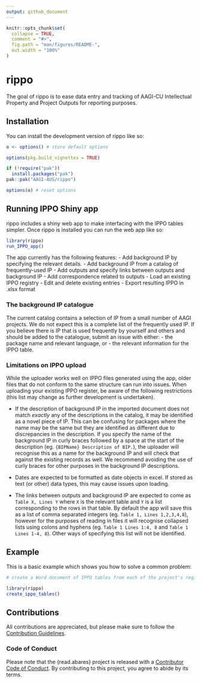```yaml
---
output: github_document
---
```


<!-- README.md is generated from README.Rmd. Please edit that file -->

```r
knitr::opts_chunk$set(
  collapse = TRUE,
  comment = "#>",
  fig.path = "man/figures/README-",
  out.width = "100%"
)
```

# rippo

<!-- badges: start -->
<!-- badges: end -->

The goal of rippo is to ease data entry and tracking of AAGI-CU Intellectual Property and Project Outputs for reporting purposes.

## Installation

You can install the development version of rippo like so:

```r
o <- options() # store default options

options(pkg.build_vignettes = TRUE)

if (!require("pak"))
  install.packages("pak")
pak::pak("AAGI-AUS/rippo")

options(o) # reset options
```

## Running IPPO Shiny app

rippo includes a shiny web app to make interfacing with the IPPO tables simpler.
Once rippo is installed you can run the web app like so:

```r
library(rippo)
run_IPPO_app()
```

The app currently has the following features:
- Add background IP by specifying the relevant details.
- Add background IP from a catalog of frequently-used IP
- Add outputs and specify links between outputs and background IP
- Add correspondence related to outputs
- Load an existing IPPO registry
- Edit and delete existing entries
- Export resulting IPPO in .xlsx format

### The background IP catalogue

The current catalog contains a selection of IP from a small number of AAGI projects.
We do not expect this is a complete list of the frequently used IP.
If you believe there is IP that is used frequently by yourself and others and should be added to the catalogue, submit an issue with either:
- the package name and relevant language, or
- the relevant information for the IPPO table.

### Limitations on IPPO upload

While the uploader works well on IPPO files generated using the app, older files that do not conform to the same structure can run into issues.
When uploading your existing IPPO register, be aware of the following restrictions (this list may change as further development is undertaken).

- If the description of background IP in the imported document does not match *exactly* any of the descriptions in the catalog, it may be identified as a novel piece of IP.
This can be confusing for packages where the name may be the same but they are identified as different due to discrepancies in the description.
If you specify the name of the background IP in curly braces followed by a space at the start of the description (eg. `{BIPName} Description of BIP.`), the uploader will recognise this as a name for the background IP and will check that against the existing records as well.
We recommend avoiding the use of curly braces for other purposes in the background IP descriptions.

- Dates are expected to be formatted as date objects in excel.
If stored as text (or other) data types, this may cause issues upon loading.

- The links between outputs and background IP are expected to come as `Table X, Lines Y` where `X` is the relevant table and `Y` is a list corresponding to the rows in that table.
By default the app will save this as a list of comma separated integers (eg. `Table 1, Lines 1,2,3,4,8`), however for the purposes of reading in files it will recognise collapsed lists using colons and hyphens (eg. `Table 1 Lines 1:4, 8` and `Table 1 Lines 1-4, 8`).
Other ways of specifying this list will not be identified.

## Example

This is a basic example which shows you how to solve a common problem:

```r
# create a Word document of IPPO tables from each of the project's registers

library(rippo)
create_ippo_tables()
```

## Contributions 

All contributions are appreciated, but please make sure to follow the [Contribution Guidelines](.github/CONTRIBUTING.md).

### Code of Conduct

Please note that the {read.abares} project is released with a [Contributor Code of Conduct](https://AAGI-AUS.github.io/rippo/CODE_OF_CONDUCT.md).
By contributing to this project, you agree to abide by its terms.
